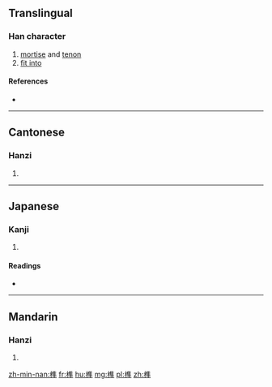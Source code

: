 ==Translingual==

===Han character===
{{Han char|rn=75|rad=木|as=10|sn=14|four=|canj=木人土十 (DOGJ)|ids=⿰[[木]][[隼]]}}

# [[mortise]] and [[tenon]]
# [[fit into]]

====References====
* {{Han ref|kx=0544.080|dkj=15264|dj=0931.270|hdz=21264.110|uh=69AB|ud=27051|bh=BA67|bd=47719}}

----

==Cantonese==

===Hanzi===
{{yue-hanzi|jyut=[[seon2]]|y=seun2}}

# {{defn|lang=yue|sort=木10}}

----

==Japanese==

===Kanji===
{{ja-kanji|grade=|rs=木10}}

# {{defn|lang=ja|sort=木10}}

====Readings====
* {{ja-readings|on=[[しゅん]] (shun)|kun=[[ほぞ]] (hozo)}}

----

==Mandarin==

===Hanzi===
{{cmn-hanzi|pin=[[gǔ]] ([[gu3]]), [[sǔn]] ([[sun3]])|wg=ku<sup>3</sup>, sun<sup>3</sup>}}

# {{defn|lang=cmn|sort=木10}}

[[zh-min-nan:榫]]
[[fr:榫]]
[[hu:榫]]
[[mg:榫]]
[[pl:榫]]
[[zh:榫]]